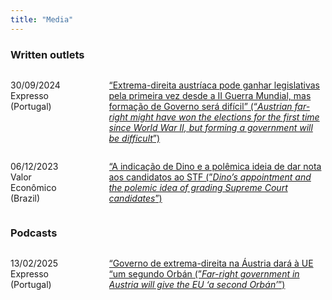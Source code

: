 ```yaml
---
title: "Media"
---
```


### Written outlets

:::: {.columns}
::: {.column width="20%"}

30/09/2024\
Expresso (Portugal)

:::
::: {.column width="5%"}
:::
::: {.column width="75%"}

["Extrema-direita austríaca pode ganhar legislativas pela primeira vez desde a II Guerra Mundial, mas formação de Governo será difícil" ("*Austrian far-right might have won the elections for the first time since World War II, but forming a government will be difficult*")](https://expresso.pt/internacional/europa/2024-09-26-extrema-direita-austriaca-pode-ganhar-legislativas-pela-primeira-vez-desde-a-ii-guerra-mundial-mas-formacao-de-governo-sera-dificil-6f8454f2)

:::
::::

:::: {.columns}
::: {.column width="20%"}

06/12/2023\
Valor Econômico (Brazil)

:::
::: {.column width="5%"}
:::
::: {.column width="75%"}

["A indicação de Dino e a polêmica ideia de dar nota aos candidatos ao STF ("*Dino's appointment and the polemic idea of grading Supreme Court candidates*")](https://valor.globo.com/opiniao/bruno-carazza/coluna/a-indicacao-de-dino-e-a-polemica-ideia-de-dar-nota-aos-candidatos-ao-stf.ghtml)

:::
::::

### Podcasts

:::: {.columns}
::: {.column width="20%"}

13/02/2025\
Expresso (Portugal)

:::
::: {.column width="5%"}
:::
::: {.column width="75%"}

["Governo de extrema-direita na Áustria dará à UE “um segundo Orbán ("*Far-right government in Austria will give the EU 'a second Orbán'*") ](https://expresso.pt/podcasts/o-mundo-a-seus-pes/2025-01-13-governo-de-extrema-direita-na-austria-dara-a-ue-um-segundo-orban-7567ec63)

:::
::::



